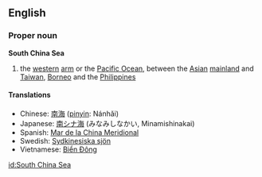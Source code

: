 ==English==
===Proper noun===
'''South China Sea'''
# the [[western]] [[arm]] or the [[Pacific Ocean]], between the [[Asian]] [[mainland]] and [[Taiwan]], [[Borneo]] and the [[Philippines]]
====Translations====
*Chinese: [[南海]] ([[pinyin]]: Nánhǎi)
*Japanese: [[南シナ海]] (みなみしなかい, Minamishinakai)
*Spanish: [[Mar de la China Meridional]]
*Swedish: [[Sydkinesiska sjön]]
*Vietnamese: [[Biển Đông]]

[[id:South China Sea]]